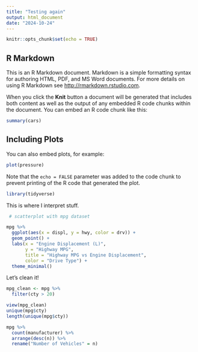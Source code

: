 ```yaml
---
title: "Testing again"
output: html_document
date: "2024-10-24"
---
```


```r
knitr::opts_chunk$set(echo = TRUE)
```

## R Markdown

This is an R Markdown document. Markdown is a simple formatting syntax for authoring HTML, PDF, and MS Word documents. For more details on using R Markdown see <http://rmarkdown.rstudio.com>.

When you click the **Knit** button a document will be generated that includes both content as well as the output of any embedded R code chunks within the document. You can embed an R code chunk like this:

```r
summary(cars)
```

## Including Plots

You can also embed plots, for example:

```r
plot(pressure)
```

Note that the `echo = FALSE` parameter was added to the code chunk to prevent printing of the R code that generated the plot.

```r
library(tidyverse)


```

This is where I interpret stuff.

```r
 # scatterplot with mpg dataset

mpg %>%
  ggplot(aes(x = displ, y = hwy, color = drv)) +
  geom_point() +
  labs(x = "Engine Displacement (L)",
       y = "Highway MPG",
       title = "Highway MPG vs Engine Displacement",
       color = "Drive Type") +
  theme_minimal()
```

Let's clean it!

```r
mpg_clean <- mpg %>%
  filter(cty > 20)
```


```r
view(mpg_clean)
unique(mpg$cty)
length(unique(mpg$cty))
```

```r
mpg %>%
  count(manufacturer) %>%
  arrange(desc(n)) %>%
  rename("Number of Vehicles" = n)

```

```r

  
```






